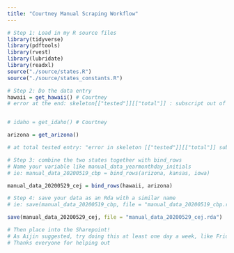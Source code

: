 ```yaml
---
title: "Courtney Manual Scraping Workflow"
---
```


```r
# Step 1: Load in my R source files
library(tidyverse)
library(pdftools)
library(rvest)
library(lubridate)
library(readxl)
source("./source/states.R")
source("./source/states_constants.R")
```

```r
# Step 2: Do the data entry 
hawaii = get_hawaii() # Courtney
# error at the end: skeleton[["tested"]][["total"]] : subscript out of bounds


# idaho = get_idaho() # Courtney

arizona = get_arizona()

# at total tested entry: "error in skeleton [["tested"]][["total"]] subscript out of bounds"
```

```r
# Step 3: combine the two states together with bind_rows
# Name your variable like manual_data_yearmonthday_initials
# ie: manual_data_20200519_cbp = bind_rows(arizona, kansas, iowa)

manual_data_20200529_cej = bind_rows(hawaii, arizona)
```

```r
# Step 4: save your data as an Rda with a similar name
# ie: save(manual_data_20200519_cbp, file = "manual_data_20200519_cbp.rda")

save(manual_data_20200529_cej, file = "manual_data_20200529_cej.rda")

# Then place into the Sharepoint! 
# As Aijin suggested, try doing this at least one day a week, like Friday
# Thanks everyone for helping out
```

